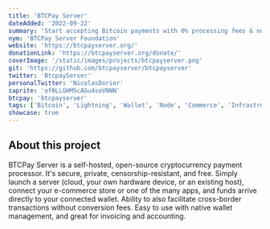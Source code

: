 ```yaml
---
title: 'BTCPay Server'
dateAdded: '2022-09-22'
summary: 'Start accepting Bitcoin payments with 0% processing fees & no third-party intermediary.'
nym: 'BTCPay Server Foundation'
website: 'https://btcpayserver.org/'
donationLink: 'https://btcpayserver.org/donate/'
coverImage: '/static/images/projects/btcpayserver.png'
git: 'https://github.com/btcpayserver/btcpayserver'
twitter: 'BtcpayServer'
personalTwitter: 'NicolasDorier'
zaprite: 'of0LLGHM5cAGu4seVNNN'
btcpay: 'btcpayserver'
tags: ['Bitcoin', 'Lightning', 'Wallet', 'Node', 'Commerce', 'Infrastructure']
showcase: true
---
```


## About this project

BTCPay Server is a self-hosted, open-source cryptocurrency payment processor. It's secure, private, censorship-resistant, and free. Simply launch a server (cloud, your own hardware device, or an existing host), connect your e-commerce store or one of the many apps, and funds arrive directly to your connected wallet. Ability to also facilitate cross-border transactions without conversion fees. Easy to use with native wallet management, and great for invoicing and accounting.
